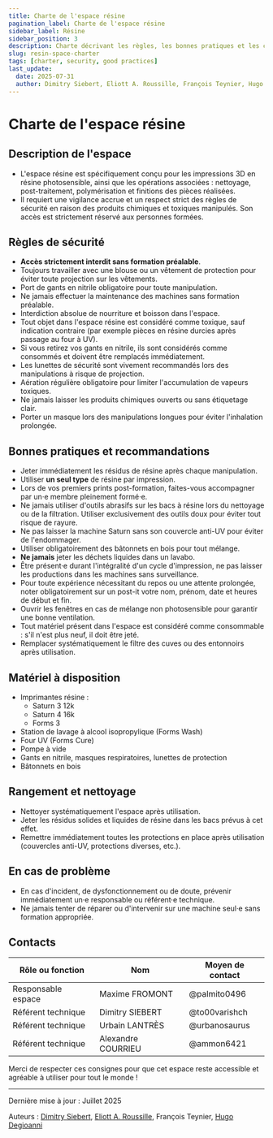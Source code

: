 ```yaml
---
title: Charte de l'espace résine
pagination_label: Charte de l'espace résine
sidebar_label: Résine
sidebar_position: 3
description: Charte décrivant les règles, les bonnes pratiques et les contacts pour l'espace résine du FabLab.
slug: resin-space-charter
tags: [charter, security, good practices]
last_update:
  date: 2025-07-31
  author: Dimitry Siebert, Eliott A. Roussille, François Teynier, Hugo Degioanni
---
```


# Charte de l'espace résine

## <FileText size={32} /> Description de l'espace

- L'espace résine est spécifiquement conçu pour les impressions 3D en résine photosensible, ainsi que les opérations associées : nettoyage, post-traitement, polymérisation et finitions des pièces réalisées.
- Il requiert une vigilance accrue et un respect strict des règles de sécurité en raison des produits chimiques et toxiques manipulés. Son accès est strictement réservé aux personnes formées.

## <TriangleAlert size={32} /> Règles de sécurité

- **Accès strictement interdit sans formation préalable**.
- Toujours travailler avec une blouse ou un vêtement de protection pour éviter toute projection sur les vêtements.
- Port de gants en nitrile obligatoire pour toute manipulation.
- Ne jamais effectuer la maintenance des machines sans formation préalable.
- Interdiction absolue de nourriture et boisson dans l'espace.
- Tout objet dans l'espace résine est considéré comme toxique, sauf indication contraire (par exemple pièces en résine durcies après passage au four à UV).
- Si vous retirez vos gants en nitrile, ils sont considérés comme consommés et doivent être remplacés immédiatement.
- Les lunettes de sécurité sont vivement recommandés lors des manipulations à risque de projection.
- Aération régulière obligatoire pour limiter l'accumulation de vapeurs toxiques.
- Ne jamais laisser les produits chimiques ouverts ou sans étiquetage clair.
- Porter un masque lors des manipulations longues pour éviter l'inhalation prolongée.

## <CheckSquare size={32} /> Bonnes pratiques et recommandations

- Jeter immédiatement les résidus de résine après chaque manipulation.
- Utiliser **un seul type** de résine par impression.
- Lors de vos premiers prints post-formation, faites-vous accompagner par un·e membre pleinement formé·e.
- Ne jamais utiliser d'outils abrasifs sur les bacs à résine lors du nettoyage ou de la filtration. Utiliser exclusivement des outils doux pour éviter tout risque de rayure.
- Ne pas laisser la machine Saturn sans son couvercle anti-UV pour éviter de l'endommager.
- Utiliser obligatoirement des bâtonnets en bois pour tout mélange.
- **Ne jamais** jeter les déchets liquides dans un lavabo.
- Être présent·e durant l'intégralité d'un cycle d'impression, ne pas laisser les productions dans les machines sans surveillance.
- Pour toute expérience nécessitant du repos ou une attente prolongée, noter obligatoirement sur un post-it votre nom, prénom, date et heures de début et fin.
- Ouvrir les fenêtres en cas de mélange non photosensible pour garantir une bonne ventilation.
- Tout matériel présent dans l'espace est considéré comme consommable : s'il n'est plus neuf, il doit être jeté.
- Remplacer systématiquement le filtre des cuves ou des entonnoirs après utilisation.

## <Wrench size={32} /> Matériel à disposition

- Imprimantes résine :
  - Saturn 3 12k
  - Saturn 4 16k
  - Forms 3
- Station de lavage à alcool isopropylique (Forms Wash)
- Four UV (Forms Cure)
- Pompe à vide
- Gants en nitrile, masques respiratoires, lunettes de protection
- Bâtonnets en bois

## <Pin size={32} /> Rangement et nettoyage

- Nettoyer systématiquement l'espace après utilisation.
- Jeter les résidus solides et liquides de résine dans les bacs prévus à cet effet.
- Remettre immédiatement toutes les protections en place après utilisation (couvercles anti-UV, protections diverses, etc.).

## <Siren size={32} /> En cas de problème

- En cas d'incident, de dysfonctionnement ou de doute, prévenir immédiatement un·e responsable ou référent·e technique.
- Ne jamais tenter de réparer ou d'intervenir sur une machine seul·e sans formation appropriée.

## <Phone size={32} /> Contacts

| Rôle ou fonction   | Nom                | Moyen de contact |
| ------------------ | ------------------ | ---------------- |
| Responsable espace | Maxime FROMONT     | @palmito0496     |
| Référent technique | Dimitry SIEBERT    | @to00varishch    |
| Référent technique | Urbain LANTRÈS     | @urbanosaurus    |
| Référent technique | Alexandre COURRIEU | @ammon6421       |

Merci de respecter ces consignes pour que cet espace reste accessible et agréable à utiliser pour tout le monde !

---

Dernière mise à jour : Juillet 2025

Auteurs : [Dimitry Siebert](https://www.linkedin.com/in/dimitry-siebert-%F0%9F%90%B3-6a28aa256), [Eliott A. Roussille](https://github.com/aust-1), François Teynier, [Hugo Degioanni](https://www.linkedin.com/in/hdegioanni)
